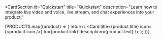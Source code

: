 
<CardSection
  id="Quickstart"
  title="Quickstart"
  description="Learn how to integrate live video and voice, live stream, and chat experiences into your product."
>
  {PRODUCTS.map((product) => {
    return (
      <Card
        title={product.title}
        icon={<product.icon />}
        to={product.link}
        description={product.text}
      />
    );
  })}
</CardSection>
